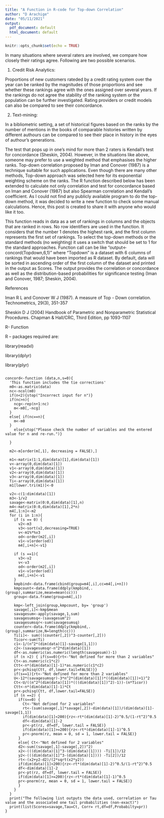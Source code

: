 ```yaml
---
title: "A Function in R-code for Top-down Correlation"
author: "D Arachige"
date: "05/11/2021"
output:
  pdf_document: default
  html_document: default
---
```


```r
knitr::opts_chunk$set(echo = TRUE)
```
 In many situations where several raters are involved, we compare how closely their ratings agree. Following are two possible scenarios.

1.	Credit Risk Analytics: 

Proportions of new customers rateded by a credit rating system over the year can be ranked by the magnitudes of those proportions and see whether these rankings agree with the ones assigned over several years. If the rankings do not agree the stability of the ranking system or the population can be further investigated. Rating providers or credit models can also be compared to see their concordance.

2.	Text-mining:

In a bibliometric setting, a set of historical figures based on the ranks by the number of mentions in the books of comparable histories written by different authours can be compared to see their place in history in the eyes of authour's generations. 

The test that pops up in one’s mind for more than 2 raters is Kendall’s test for concordance (Sheskin, 2004). However, in the situations like above, someone may prefer to use a weighted method that emphasises the higher ranks. Top-down correlation proposed by Iman and Conover (1987) is a technique suitable for such applications. Even though there are many other methods, Top-down approach was selected here for its exponential weighting scheme on the ranks. The R function described below has been extended to calculate not only correlation and test for concordance based on Iman and Conover (1987) but also Spearman correlation and Kendall’s coefficient. As I could not find any publicly available program to do the top-down method, it was decided to write a new function to check some manual calculations. Hence, this post is created to share it with anyone who would like it too.

This function reads in data as a set of rankings in columns and the objects that are ranked in rows. No row identifiers are used in the function. It considers that the number 1 denotes the highest rank, and the first column represents the first set of rankings. To select the top-down methods or the standard methods (no weighting) it uses a switch that should be set to 1 for the standard approaches. Function call can be like “output<-concord(Topdown,6,1)” where “Topdown” is a dataset with 6 columns of rankings that would have been imported as R dataset. By default, data will be sorted in ascending order of the first column of the dataset and printed in the output as Scores. The output provides the correlation or concordance as well as the distribution-based probabilities for significance testing (Iman and Conover, 1987; Sheskin, 2004).


References

Iman R L and Conover W J (1987). A measure of Top - Down correlation. Technometrics, 29(3), 351-357

Sheskin D J (2004) Handbook of Parametric and Nonparametric Statistical Procedures. Chapman & Hall/CRC, Third Edition, pp 1093-1107

R- Function

R – packages required are:

library(readxl)

library(dplyr)

library(plyr)



```

concord<-function (data,n,s=0){
  'This function includes the tie corrections'
  m0<-as.matrix(data)
  nc<-ncol(m0)
  if(n<2){stop("Incorrect input for n")}
  if(nc>n){
    ncg<-rep(n+1:nc)
    m<-m0[,-ncg]
  }
  else{ if(nc==n){
    m<-m0
  }
    else{stop("Please check the number of variables and the entered value for n and re-run.")}
    
  }
  
  m2<-m[order(m[,1], decreasing = FALSE),]
  
  m1<-matrix(1:1,dim(data)[1],dim(data)[1])
  v<-array(0,dim(data)[1])
  v1<-array(0,dim(data)[1])
  v2<-array(0,dim(data)[1])
  v3<-array(0,dim(data)[1])
  Ti<-array(0,dim(data)[1])
  m1[lower.tri(m1)]<-0
  
  v2<-c(1:dim(data)[1])
  m3<-1/v2 
  savage<-matrix(0:0,dim(data)[1],n)
  m4<-matrix(0:0,dim(data)[1],2*n)
  m4[,1:n]<-m2
  for (i in 1:n){
    if (s == 0) {
      v2<-m3
      v3<-sort(v2,decreasing=TRUE)
      v<-m1%*%v3
      od<-order(m2[,i])
      v1<-v[order(od)]
      m4[,i+n]<-v1} 
    
    if (s ==1){ 
      v3<-v2
      v<-v3
      od<-order(m2[,i])
      v1<-v[order(od)]
      m4[,i+n]<-v1 
    }
    kmpbind<-data.frame(cbind(group=m4[,i],cc=m4[,i+n]))
    kmpcount<-data.frame(ddply(kmpbind,.(group),summarize,mean=mean(cc)))
    group<-data.frame(group=m4[,i])
    
    kmp<-left_join(group,kmpcount, by= 'group')
    savage[,i]<-kmp$mean
    savagesum<-apply(savage,1,sum)
    savagesumsq<-(savagesum^2)
    savagesumsqr<-sum(savagesumsq)
    counter<-data.frame(ddply(kmpbind,.(group),summarize,N=length(cc)))
    Ti[i]<- sum(((counter[,2])^3-counter[,2]))
    Ticor<-sum(Ti)
    c1<-1/(n^2*(dim(data)[1]-savage[1,1]))
    c2<-(savagesumsqr-n^2*dim(data)[1])
    df<-as.numeric(as.numeric(length(savagesum))-1)
    if (n >2) { if(s==0){rt<-"Not defined for more than 2 variables"
    Ct<-as.numeric(c1*c2)
    Ctt<-n*(dim(data)[1]-1)*as.numeric(c1*c2)
    pr<-pchisq(Ctt, df,lower.tail=FALSE)}}
    if(s==1){rt<-"Not defined for more than 2 variables"
    U<-12*(savagesumsqr)-3*n^2*(dim(data)[1])*((dim(data)[1])+1)^2
    Ct<-U/((n^2*(dim(data)[1])*(((dim(data)[1])^2)-1))-(n*Ticor))
    Ctt<-n*(dim(data)[1]-1)*Ct
    pr<-pchisq(Ctt, df,lower.tail=FALSE)}
    if (n ==2) {
      if(s==0) {
        Ct<-"Not defined for 2 variables"
        rt<-(sum(savage[,1]*savage[,2])-dim(data)[1])/(dim(data)[1]-savage[1,1])
        if(dim(data)[1]<200){rz<-rt*(dim(data)[1]-2)^0.5/(1-rt^2)^0.5
        df<-dim(data)[1]-2
        pr<-pt(rz, df=df, lower.tail = FALSE)}
        if(dim(data)[1]>=200){rz<-rt*(dim(data)[1]-1)^0.5
        pr<-pnorm(rz, mean = 0, sd = 1, lower.tail = FALSE)}
      }
      else{ Ct<-"Not defined for 2 variables"
      d2<-sum((savage[,1]-savage[,2])^2)
      x2<-(((dim(data)[1]^3-(dim(data)[1]))) -Ti[1])/12
      y2<-(((dim(data)[1]^3-(dim(data)[1]))) -Ti[2])/12
      rt<-(x2+y2-d2)/(2*sqrt(x2*y2))
      if(dim(data)[1]<200){rz<-rt*(dim(data)[1]-2)^0.5/(1-rt^2)^0.5
      df<-dim(data)[1]-2
      pr<-pt(rz, df=df, lower.tail = FALSE)}
      if(dim(data)[1]>=200){rz<-rt*(dim(data)[1]-1)^0.5
      pr<-pnorm(rz, mean = 0, sd = 1, lower.tail = FALSE)}
      }
    }
  }
  print("The following list outputs the data used, correlation or Tau value and the associated one tail probabilities (non-exact)")
  print(list(Scores=savage,Tau=Ct, Corr= rt,df=df,Probabilty=pr))
}

```

